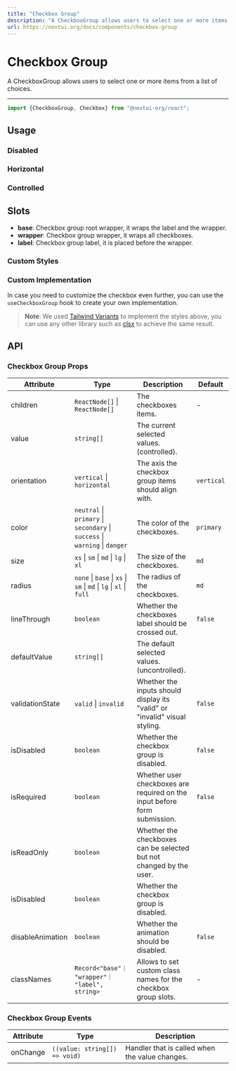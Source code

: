 ```yaml
---
title: "Checkbox Group"
description: "A CheckboxGroup allows users to select one or more items from a list of choices."
url: https://nextui.org/docs/components/checkbox-group
---
```


# Checkbox Group

A CheckboxGroup allows users to select one or more items from a list of choices.

<ComponentLinks component="checkbox" storybook="checkboxgroup" reactAriaHook="useCheckboxGroup" />

---

```jsx
import {CheckboxGroup, Checkbox} from "@nextui-org/react";
```

## Usage

<CodeDemo title="Usage" files={checkboxGroupContent.usage} />

### Disabled

<CodeDemo title="Disabled" files={checkboxGroupContent.disabled} />

### Horizontal

<CodeDemo title="Horizontal" files={checkboxGroupContent.horizontal} />

### Controlled

<CodeDemo title="Controlled" files={checkboxGroupContent.controlled} />

## Slots

- **base**: Checkbox group root wrapper, it wraps the label and the wrapper.
- **wrapper**: Checkbox group wrapper, it wraps all checkboxes.
- **label**: Checkbox group label, it is placed before the wrapper.

### Custom Styles

<CodeDemo title="Custom Styles" files={checkboxGroupContent.customStyles} />

### Custom Implementation

In case you need to customize the checkbox even further, you can use the `useCheckboxGroup` hook to create your own implementation.

<CodeDemo title="Custom Implementation" files={checkboxGroupContent.customImplementation} />

> **Note**: We used [Tailwind Variants](https://www.tailwind-variants.org/) to implement the styles above, you can use any other library such as [clsx](https://www.npmjs.com/package/clsx) to achieve the same result.

## API

### Checkbox Group Props

| Attribute        | Type                                                                        | Description                                                                | Default    |
| ---------------- | --------------------------------------------------------------------------- | -------------------------------------------------------------------------- | ---------- |
| children         | `ReactNode[]` \| `ReactNode[]`                                              | The checkboxes items.                                                      | -          |
| value            | `string[]`                                                                  | The current selected values. (controlled).                                 |            |
| orientation      | `vertical` \| `horizontal`                                                  | The axis the checkbox group items should align with.                       | `vertical` |
| color            | `neutral` \| `primary` \| `secondary` \| `success` \| `warning` \| `danger` | The color of the checkboxes.                                               | `primary`  |
| size             | `xs` \| `sm` \| `md` \| `lg` \| `xl`                                        | The size of the checkboxes.                                                | `md`       |
| radius           | `none` \| `base` \| `xs` \| `sm` \| `md` \| `lg` \| `xl` \| `full`          | The radius of the checkboxes.                                              | `md`       |
| lineThrough      | `boolean`                                                                   | Whether the checkboxes label should be crossed out.                        | `false`    |
| defaultValue     | `string[]`                                                                  | The default selected values. (uncontrolled).                               |            |
| validationState  | `valid` \| `invalid`                                                        | Whether the inputs should display its "valid" or "invalid" visual styling. | `false`    |
| isDisabled       | `boolean`                                                                   | Whether the checkbox group is disabled.                                    | `false`    |
| isRequired       | `boolean`                                                                   | Whether user checkboxes are required on the input before form submission.  | `false`    |
| isReadOnly       | `boolean`                                                                   | Whether the checkboxes can be selected but not changed by the user.        |            |
| isDisabled       | `boolean`                                                                   | Whether the checkbox group is disabled.                                    |            |
| disableAnimation | `boolean`                                                                   | Whether the animation should be disabled.                                  | `false`    |
| classNames       | `Record<"base"｜ "wrapper"｜ "label", string>`                              | Allows to set custom class names for the checkbox group slots.             | -          |

### Checkbox Group Events

| Attribute | Type                          | Description                                    |
| --------- | ----------------------------- | ---------------------------------------------- |
| onChange  | `((value: string[]) => void)` | Handler that is called when the value changes. |
